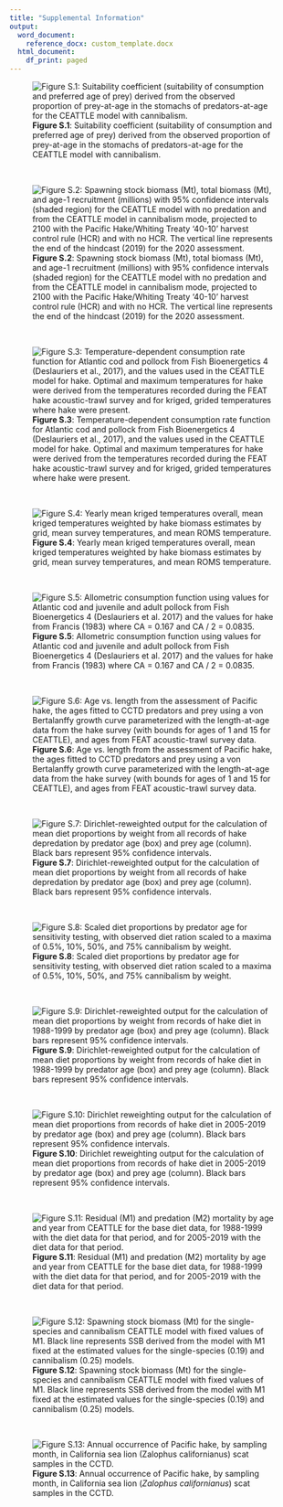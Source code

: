 ```yaml
---
title: "Supplemental Information"
output:
  word_document:
    reference_docx: custom_template.docx
  html_document:
    df_print: paged
---
```


![**Figure S.1**: Suitability coefficient (suitability of consumption and preferred age of prey) derived from the observed proportion of prey-at-age in the stomachs of predators-at-age for the CEATTLE model with cannibalism.](./plots/CEATTLE/cannibalism/suitability.png)

 &nbsp;  

![**Figure S.2**: Spawning stock biomass (Mt), total biomass (Mt), and age-1 recruitment (millions) with 95% confidence intervals (shaded region) for the CEATTLE model with no predation and from the CEATTLE model in cannibalism mode, projected to 2100 with the Pacific Hake/Whiting Treaty '40-10' harvest control rule (HCR) and with no HCR. The vertical line represents the end of the hindcast (2019) for the 2020 assessment.](./plots/CEATTLE/cannibalism/HCR_comparison.png)

 &nbsp;  

![**Figure S.3**: Temperature-dependent consumption rate function for Atlantic cod and pollock from Fish Bioenergetics 4 (Deslauriers et al., 2017), and the values used in the CEATTLE model for hake. Optimal and maximum temperatures for hake were derived from the temperatures recorded during the FEAT hake acoustic-trawl survey and for kriged, grided temperatures where hake were present.](./plots/bioenergetics/temp_consumption.png)

 &nbsp;  
 
 ![**Figure S.4**: Yearly mean kriged temperatures overall, mean kriged temperatures weighted by hake biomass estimates by grid, mean survey temperatures, and mean ROMS temperature.](./plots/temperature/mean_temp_compared.png)

 &nbsp;  

![**Figure S.5**: Allometric consumption function using values for Atlantic cod and juvenile and adult pollock from Fish Bioenergetics 4 (Deslauriers et al. 2017) and the values for hake from Francis (1983) where CA = 0.167 and CA / 2 = 0.0835.](./plots/bioenergetics/allometric_mass.png)

 &nbsp;  

![**Figure S.6**: Age vs. length from the assessment of Pacific hake, the ages fitted to CCTD predators and prey using a von Bertalanffy growth curve parameterized with the length-at-age data from the hake survey (with bounds for ages of 1 and 15 for CEATTLE), and ages from FEAT acoustic-trawl survey data.](./plots/diet/growth_curve.png)

 &nbsp;  

![**Figure S.7**: Dirichlet-reweighted output for the calculation of mean diet proportions by weight from all records of hake depredation by predator age (box) and prey age (column). Black bars represent 95% confidence intervals.](./plots/diet/Dirichlet/Dirichlet_all_years.png)

 &nbsp;  
 
![**Figure S.8**: Scaled diet proportions by predator age for sensitivity testing, with observed diet ration scaled to a maxima of 0.5%, 10%, 50%, and 75% cannibalism by weight.](./plots/CEATTLE/cannibalism/Testing/sensitivity_prop.png)
 
  
  &nbsp;
 
![**Figure S.9**: Dirichlet-reweighted output for the calculation of mean diet proportions by weight from records of hake diet in 1988-1999 by predator age (box) and prey age (column). Black bars represent 95% confidence intervals.](./plots/diet/Dirichlet/Dirichlet_90s.png)

 &nbsp;  

![**Figure S.10**: Dirichlet reweighting output for the calculation of mean diet proportions from records of hake diet in 2005-2019 by predator age (box) and prey age (column). Black bars represent 95% confidence intervals.](./plots/diet/Dirichlet/Dirichlet_recent.png)

  &nbsp;  
  
![**Figure S.11**: Residual (M1) and predation (M2) mortality by age and year from CEATTLE for the base diet data, for 1988-1999 with the diet data for that period, and for 2005-2019 with the diet data for that period.](./plots/CEATTLE/cannibalism/Testing/timevarying_M.png)

 &nbsp; 
 
![**Figure S.12**: Spawning stock biomass (Mt) for the single-species and cannibalism CEATTLE model with fixed values of M1. Black line represents SSB derived from the model with M1 fixed at the estimated values for the single-species (0.19) and cannibalism (0.25) models.](./plots/CEATTLE/cannibalism/Testing/M1/M1_profile_SSB.png)
 
 &nbsp; 

![**Figure S.13**: Annual occurrence of Pacific hake, by sampling month, in California sea lion (*Zalophus californianus*) scat samples in the CCTD.](./plots/diet/Non-hake/CSL_hake_monthly.png)
